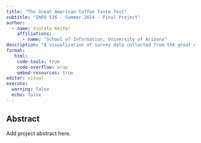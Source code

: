 ```yaml
---
title: "The Great American Coffee Taste Test"
subtitle: "INFO 526 - Summer 2024 - Final Project"
author: 
  - name: Violeta Keifer
    affiliations:
      - name: "School of Information, University of Arizona"
description: "A visualization of survey data collected from the great American coffee taste which was conduceted by James Hoffman and Cometeer."
format:
   html:
    code-tools: true
    code-overflow: wrap
    embed-resources: true
editor: visual
execute:
  warning: false
  echo: false
---
```


## Abstract

Add project abstract here.
